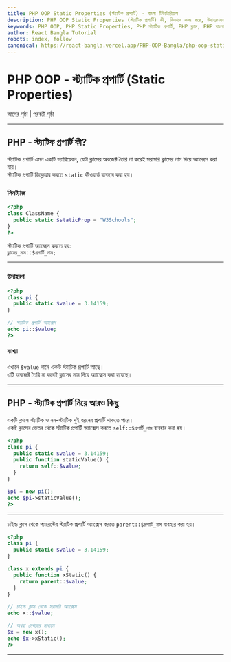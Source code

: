 ```yaml
---
title: PHP OOP Static Properties (স্ট্যাটিক প্রপার্টি) - বাংলা টিউটোরিয়াল
description: PHP OOP Static Properties (স্ট্যাটিক প্রপার্টি) কী, কিভাবে কাজ করে, উদাহরণসহ সহজ বাংলায় ব্যাখ্যা। স্ট্যাটিক প্রপার্টি, ক্লাস, অবজেক্ট ছাড়াই অ্যাক্সেস।
keywords: PHP OOP, PHP Static Properties, PHP স্ট্যাটিক প্রপার্টি, PHP ক্লাস, PHP বাংলা টিউটোরিয়াল, PHP OOP Bangla, PHP Static Property Example
author: React Bangla Tutorial
robots: index, follow
canonical: https://react-bangla.vercel.app/PHP-OOP-Bangla/php-oop-static-properties
---
```


# PHP OOP - স্ট্যাটিক প্রপার্টি (Static Properties)

[আগের পৃষ্ঠা](php_oop_static_methods.asp) | [পরবর্তী পৃষ্ঠা](php_namespaces.asp)

---

## PHP - স্ট্যাটিক প্রপার্টি কী?

স্ট্যাটিক প্রপার্টি এমন একটি ভ্যারিয়েবল, যেটা ক্লাসের অবজেক্ট তৈরি না করেই সরাসরি ক্লাসের নাম দিয়ে অ্যাক্সেস করা যায়।  
স্ট্যাটিক প্রপার্টি ডিক্লেয়ার করতে `static` কীওয়ার্ড ব্যবহার করা হয়।

### সিনট্যাক্স

```php
<?php
class ClassName {
  public static $staticProp = "W3Schools";
}
?>
```

স্ট্যাটিক প্রপার্টি অ্যাক্সেস করতে হয়:  
`ক্লাসের_নাম::$প্রপার্টি_নাম;`

---

### উদাহরণ

```php
<?php
class pi {
  public static $value = 3.14159;
}

// স্ট্যাটিক প্রপার্টি অ্যাক্সেস
echo pi::$value;
?>
```

#### ব্যাখ্যা

এখানে `$value` নামে একটি স্ট্যাটিক প্রপার্টি আছে।  
এটি অবজেক্ট তৈরি না করেই ক্লাসের নাম দিয়ে অ্যাক্সেস করা হয়েছে।

---

## PHP - স্ট্যাটিক প্রপার্টি নিয়ে আরও কিছু

একটি ক্লাসে স্ট্যাটিক ও নন-স্ট্যাটিক দুই ধরনের প্রপার্টি থাকতে পারে।  
একই ক্লাসের ভেতর থেকে স্ট্যাটিক প্রপার্টি অ্যাক্সেস করতে `self::$প্রপার্টি_নাম` ব্যবহার করা হয়।

```php
<?php
class pi {
  public static $value = 3.14159;
  public function staticValue() {
    return self::$value;
  }
}

$pi = new pi();
echo $pi->staticValue();
?>
```

---

চাইল্ড ক্লাস থেকে প্যারেন্টের স্ট্যাটিক প্রপার্টি অ্যাক্সেস করতে `parent::$প্রপার্টি_নাম` ব্যবহার করা হয়।

```php
<?php
class pi {
  public static $value = 3.14159;
}

class x extends pi {
  public function xStatic() {
    return parent::$value;
  }
}

// চাইল্ড ক্লাস থেকে সরাসরি অ্যাক্সেস
echo x::$value;

// অথবা মেথডের মাধ্যমে
$x = new x();
echo $x->xStatic();
?>
```

---
